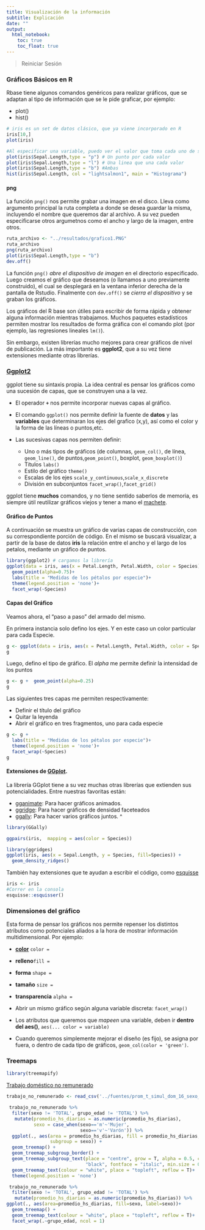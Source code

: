```yaml
---
title: Visualización de la información
subtitle: Explicación
date: ""
output:
  html_notebook: 
    toc: true
    toc_float: true 
---
```


> Reiniciar Sesión

### Gráficos Básicos en R

Rbase  tiene algunos comandos genéricos para realizar gráficos, que se adaptan al tipo de información que se le pide graficar, por ejemplo:

- plot()
- hist()

```r
# iris es un set de datos clásico, que ya viene incorporado en R
iris[10,]
plot(iris)
```
```r
#Al especificar una variable, puedo ver el valor que toma cada uno de sus registros (Index)
plot(iris$Sepal.Length,type = "p") # Un punto por cada valor
plot(iris$Sepal.Length,type = "l") # Una linea que una cada valor
plot(iris$Sepal.Length,type = "b") #Ambas
hist(iris$Sepal.Length, col = "lightsalmon1", main = "Histograma")
```

#### png
La función ```png()``` nos permite grabar una imagen en el disco. Lleva como argumento principal la ruta completa a donde se desea guardar la misma, incluyendo el nombre que queremos dar al archivo. A su vez pueden especificarse otros argumetnos como el ancho y largo de la imagen, entre otros.  

```r
ruta_archivo <- "../resultados/grafico1.PNG"
ruta_archivo
png(ruta_archivo)
plot(iris$Sepal.Length,type = "b")
dev.off()
```

La función ```png()``` _abre el dispositivo de imagen_ en el directorio especificado. Luego creamos el gráfico que deseamos (o llamamos a uno previamente construido), el cual se desplegará en la ventana inferior derecha de la pantalla de Rstudio. Finalmente con ```dev.off()``` se _cierra el dispositivo_ y se graban los gráficos. 
           
Los gráficos del R base son útiles para escribir de forma rápida y obtener alguna información mientras trabajamos. Muchos paquetes estadísticos permiten mostrar los resultados de forma gráfica con el comando plot (por ejemplo, las regresiones lineales ```lm()```).       
 
Sin embargo, existen librerías mucho mejores para crear gráficos de nivel de publicación. La más importante es __ggplot2__, que a su vez tiene extensiones mediante otras librerías.


### [Ggplot2](http://ggplot2.tidyverse.org/reference/)


ggplot tiene su sintaxis propia. La idea central es pensar los gráficos como una sucesión de capas, que se construyen una a la vez.    

- El operador __```+```__ nos permite incorporar nuevas capas al gráfico.

- El comando ```ggplot()``` nos permite definir la fuente de __datos__ y las __variables__ que determinaran los ejes del grafico (x,y), así como el color y la forma de las líneas o puntos,etc. 

- Las sucesivas capas nos permiten definir:
   
    - Uno o más tipos de gráficos (de columnas, ```geom_col()```, de línea, ```geom_line()```, de puntos,```geom_point()```, boxplot, ```geom_boxplot()```)
    - Títulos ```labs()```
    - Estilo del gráfico ```theme()```
    - Escalas de los ejes ```scale_y_continuous```,```scale_x_discrete``` 
    - División en subconjuntos ```facet_wrap()```,```facet_grid()```

ggplot tiene __muchos__ comandos, y no tiene sentido saberlos de memoria, es siempre útil reutilizar gráficos viejos y tener a mano el [machete](https://www.rstudio.com/wp-content/uploads/2016/11/ggplot2-cheatsheet-2.1.pdf).    

#### Gráfico de Puntos

A continuación se muestra un gráfico de varias capas de construcción, con su correspondiente porción de código. En el mismo se buscará visualizar, a partir de la base de datos **iris** la relación entre el ancho y el largo de los petalos, mediante un gráfico de puntos.

```r
library(ggplot2) # cargamos la librería
ggplot(data = iris, aes(x = Petal.Length, Petal.Width, color = Species))+
  geom_point(alpha=0.75)+
  labs(title = "Medidas de los pétalos por especie")+
  theme(legend.position = 'none')+
  facet_wrap(~Species)

```

#### Capas del Gráfico
Veamos ahora, el "paso a paso" del armado del mismo.          

En primera instancia solo defino los ejes. Y en este caso un color particular para cada Especie.
```r
g <- ggplot(data = iris, aes(x = Petal.Length, Petal.Width, color = Species))
g
```
Luego, defino el tipo de gráfico. El *alpha* me permite definir la intensidad de los puntos
```r
g <- g +  geom_point(alpha=0.25)
g
```  
Las siguientes tres capas me permiten respectivamente: 
 
 - Definir el título del gráfico
 - Quitar la leyenda
 - Abrir el gráfico en tres fragmentos, uno para cada especie

```r
g <- g +
  labs(title = "Medidas de los pétalos por especie")+
  theme(legend.position = 'none')+
  facet_wrap(~Species)
g

```


#### Extensiones de [GGplot](http://www.ggplot2-exts.org/gallery/).

La librería GGplot tiene a su vez muchas otras librerías que extienden sus potencialidades. Entre nuestras favoritas están:

- [gganimate](https://gganimate.com/): Para hacer gráficos animados.
- [ggridge](https://cran.r-project.org/web/packages/ggridges/vignettes/introduction.html): Para hacer gráficos de densidad faceteados
- [ggally](https://ggobi.github.io/ggally/): Para hacer varios gráficos juntos.
^

```r
library(GGally)

ggpairs(iris,  mapping = aes(color = Species))
```


```r
library(ggridges)
ggplot(iris, aes(x = Sepal.Length, y = Species, fill=Species)) + 
  geom_density_ridges()
```


También hay extensiones que te ayudan a escribir el código, como [esquisse](https://dreamrs.github.io/esquisse/)

```r

iris <- iris
#Correr en la consola
esquisse::esquisser()
```


### Dimensiones del gráfico

Esta forma de pensar los gráficos nos permite repenser los distintos atributos como potenciales aliados a la hora de mostrar información multidimensional. Por ejemplo:


- [__color__](http://www.stat.columbia.edu/~tzheng/files/Rcolor.pdf) ```color = ```
- __relleno__```fill = ```
- __forma__ ```shape = ```
- __tamaño__ ```size = ```
- __transparencia__ ```alpha = ```
- Abrir un mismo gráfico según alguna variable discreta: ```facet_wrap()```


+ Los atributos que queremos que _mapeen_ una variable, deben ir __dentro del aes()__, ```aes(... color = variable)```
+ Cuando queremos simplemente mejorar el diseño (es fijo), se asigna por fuera, o dentro de cada tipo de gráficos, ```geom_col(color = 'green')```.



### Treemaps

```r
library(treemapify)
```


[Trabajo doméstico no remunerado](https://data.buenosaires.gob.ar/dataset/trabajo-domestico-no-remunerado)


```r
trabajo_no_remunerado <- read_csv('../fuentes/prom_t_simul_dom_16_sexo__annio__g_edad_limpio.csv')
```

```r
 trabajo_no_remunerado %>% 
  filter(sexo != 'TOTAL', grupo_edad != 'TOTAL') %>%
   mutate(promedio_hs_diarias = as.numeric(promedio_hs_diarias),
          sexo = case_when(sexo=='m'~'Mujer',
                           sexo=='v'~'Varón')) %>% 
  ggplot(., aes(area = promedio_hs_diarias, fill = promedio_hs_diarias, label = grupo_edad,
                subgroup = sexo)) +
  geom_treemap() +
  geom_treemap_subgroup_border() +
  geom_treemap_subgroup_text(place = "centre", grow = T, alpha = 0.5, colour =
                             "black", fontface = "italic", min.size = 0) +
  geom_treemap_text(colour = "white", place = "topleft", reflow = T)+
  theme(legend.position = 'none')
```



```r
 trabajo_no_remunerado %>% 
  filter(sexo != 'TOTAL', grupo_edad != 'TOTAL') %>%
   mutate(promedio_hs_diarias = as.numeric(promedio_hs_diarias)) %>% 
ggplot(., aes(area=promedio_hs_diarias, fill=sexo, label=sexo))+
  geom_treemap() +
  geom_treemap_text(colour = "white", place = "topleft", reflow = T)+
  facet_wrap(.~grupo_edad, ncol = 1)
```


